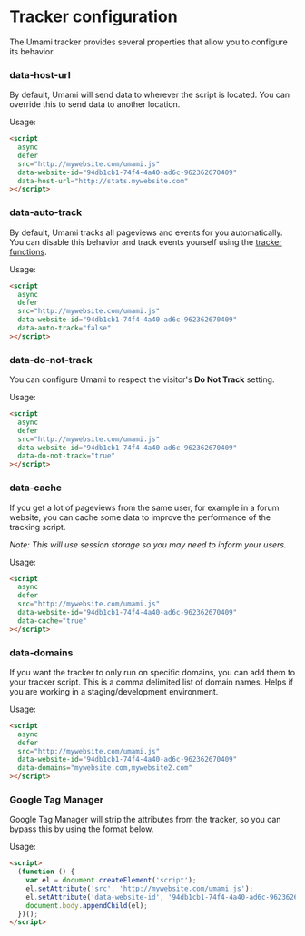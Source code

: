 # Tracker configuration

The Umami tracker provides several properties that allow you to configure its behavior.

### data-host-url

By default, Umami will send data to wherever the script is located. You can override this to send data
to another location.

Usage:

```html
<script
  async
  defer
  src="http://mywebsite.com/umami.js"
  data-website-id="94db1cb1-74f4-4a40-ad6c-962362670409"
  data-host-url="http://stats.mywebsite.com"
></script>
```

### data-auto-track

By default, Umami tracks all pageviews and events for you automatically. You can disable this behavior and
track events yourself using the [tracker functions](/docs/tracker-functions).

Usage:

```html
<script
  async
  defer
  src="http://mywebsite.com/umami.js"
  data-website-id="94db1cb1-74f4-4a40-ad6c-962362670409"
  data-auto-track="false"
></script>
```

### data-do-not-track

You can configure Umami to respect the visitor's **Do Not Track** setting.

Usage:

```html
<script
  async
  defer
  src="http://mywebsite.com/umami.js"
  data-website-id="94db1cb1-74f4-4a40-ad6c-962362670409"
  data-do-not-track="true"
></script>
```

### data-cache

If you get a lot of pageviews from the same user, for example in a forum website, you can cache some data to
improve the performance of the tracking script.

_Note: This will use session storage so you may need to inform your users._

Usage:

```html
<script
  async
  defer
  src="http://mywebsite.com/umami.js"
  data-website-id="94db1cb1-74f4-4a40-ad6c-962362670409"
  data-cache="true"
></script>
```

### data-domains

If you want the tracker to only run on specific domains, you can add them to your tracker script. This is a comma delimited list of domain names. Helps if you are working in a staging/development environment.

Usage:

```html
<script
  async
  defer
  src="http://mywebsite.com/umami.js"
  data-website-id="94db1cb1-74f4-4a40-ad6c-962362670409"
  data-domains="mywebsite.com,mywebsite2.com"
></script>
```

### Google Tag Manager

Google Tag Manager will strip the attributes from the tracker, so you can bypass this by using the format below.

Usage:

```html
<script>
  (function () {
    var el = document.createElement('script');
    el.setAttribute('src', 'http://mywebsite.com/umami.js');
    el.setAttribute('data-website-id', '94db1cb1-74f4-4a40-ad6c-962362670409');
    document.body.appendChild(el);
  })();
</script>
```
